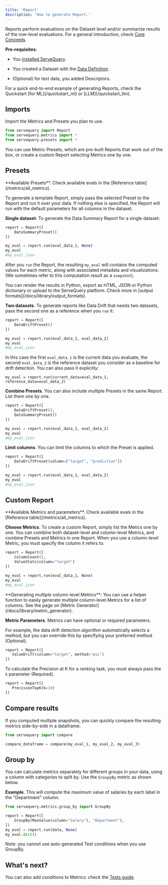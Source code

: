 ```yaml
---
title: 'Report'
description: 'How to generate Report.'
---
```


Reports perform evaluations on the Dataset level and/or summarize results of the row-level evaluations. For a general introduction, check [Core Concepts](/docs/library/overview).

**Pre-requisites**:

* You [installed ServeQuery](/docs/setup/installation).

* You created a Dataset with the [Data Definition](/docs/library/data_definition).

* (Optional) for text data, you added Descriptors.

<Note>
  For a quick end-to-end example of generating Reports, check the Quickstart [for ML](/quickstart_ml) or [LLM](/quickstart_llm).
</Note>

## Imports

Import the Metrics and Presets you plan to use.

```python
from servequery import Report
from servequery.metrics import *
from servequery.presets import *
```

You can use Metric Presets, which are pre-built Reports that work out of the box, or create a custom Report selecting Metrics one by one.

## Presets

<Tip>
  **Available Presets**. Check available evals in the [Reference table](/metrics/all_metrics).
</Tip>

To generate a template Report, simply pass the selected Preset to the Report and run it over your data. If nothing else is specified, the Report will run with the default parameters for all columns in the dataset. 

**Single dataset**. To generate the Data Summary Report for a single dataset:

```python
report = Report([
    DataSummaryPreset()
])

my_eval = report.run(eval_data_1, None)
my_eval
#my_eval.json
```

After you `run` the Report, the resulting `my_eval` will contains the computed values for each metric, along with associated metadata and visualizations. (We sometimes refer to this computation result as a `snapshot`).

<Note>
You can render the results in Python, export as HTML, JSON or Python dictionary or upload to the ServeQuery platform. Check more in [output formats](/docs/library/output_formats).
</Note>

**Two datasets**. To generate reports like Data Drift that needs two datasets, pass the second one as a reference when you `run` it:

```python
report = Report([
    DataDriftPreset()
])

my_eval = report.run(eval_data_1, eval_data_2)
my_eval
#my_eval.json
```

In this case the first `eval_data_1` is the current data you evaluate, the second `eval_data_2` is the reference dataset you consider as a baseline for drift detection. You can also pass it explicitly:

```
my_eval = report.run(current_data=eval_data_1, reference_data=eval_data_2)
```

**Combine Presets**. You can also include multiple Presets in the same Report. List them one by one.

```python
report = Report([
    DataDriftPreset(), 
    DataSummaryPreset()
])

my_eval = report.run(eval_data_1, eval_data_2)
my_eval
#my_eval.json
```

**Limit columns**. You can limit the columns to which the Preset is applied.

```python
report = Report([
    DataDriftPreset(column=["target", "prediction"])
])

my_eval = report.run(eval_data_1, eval_data_2)
my_eval
#my_eval.json
```

## Custom Report

<Tip>
  **Available Metrics and parameters**. Check available evals in the [Reference table](/metrics/all_metrics).
</Tip>

**Choose Metrics**. To create a custom Report, simply list the Metics one by one. You can combine both dataset-level and column-level Metrics, and combine Presets and Metrics in one Report. When you use a column-level Metric, you must specify the column it refers to.

```python
report = Report([
    ColumnCount(), 
    ValueStats(column="target")
])

my_eval = report.run(eval_data_1, None)
my_eval
#my_eval.json
```

<Note>
  **Generating multiple column-level Metrics**: You can use a helper function to easily generate multiple column-level Metrics for a list of columns. See the page on [Metric Generator](/docs/library/metric_generator).
</Note>

**Metric Parameters**. Metrics can have optional or required parameters.

For example, the data drift detection algorithm automatically selects a method, but you can override this by specifying your preferred method (Optional).

```python
report = Report([
   ValueDrift(column="target", method="psi")
])
```

To calculate the Precision at K for a ranking task, you must always pass the `k` parameter (Required).

```python
report = Report([
   PrecisionTopK(k=10)
])
```

## Compare results

If you computed multiple snapshots, you can quickly compare the resulting metrics side-by-side in a dataframe:

```python
from servequery import compare

compare_dataframe = compare(my_eval_1, my_eval_2, my_eval_3)
```

## Group by

You can calculate metrics separately for different groups in your data, using a column with categories to split by. Use the `GroupyBy` metric as shown below.

**Example**. This will compute the maximum value of salaries by each label in the "Department" column.

```python
from servequery.metrics.group_by import GroupBy

report = Report([
    GroupBy(MaxValue(column="Salary"), "Department"),
])
my_eval = report.run(data, None)
my_eval.dict()
```

Note: you cannot use auto-generated Test conditions when you use GroupBy.

## What's next?

You can also add conditions to Metrics: check the [Tests guide](/docs/library/tests).